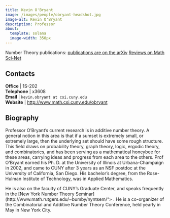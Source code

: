 ```yaml
---
title: Kevin O'Bryant
image: /images/people/obryant-headshot.jpg
image-alt: Kevin O'Bryant
description: Professor
about:
  template: solana
  image-width: 350px
---
```


Number Theory
publications: [publications are on the arXiv](http://front.math.ucdavis.edu/author/K.OBryant) [Reviews on Math Sci-Net](http://www.ams.org/mathscinet/search/publications.html?pg1=IID&s1=667411)

## Contacts

<i class="bi bi-door-open"></i> **Office** | 1S-202 <br/>
<i class="bi bi-telephone"></i> **Telephone** | x3608 <br/>
<i class="bi bi-mailbox"></i> **Email** | `kevin.obryant at csi.cuny.edu` <br/>
<i class="bi bi-x-diamond"></i> **Website**  | [http://www.math.csi.cuny.edu/obryant](http://www.math.csi.cuny.edu/obryant) <br/>

## Biography

Professor O'Bryant's current research is in additive number theory. A
general notion in this area is that if a sumset is extremely small,
or extremely large, then the underlying set should have some rough
structure. This field draws on probability theory, graph theory,
logic, ergodic theory, and combinatorics, and has been serving as a
mathematical honeybee for these areas, carrying ideas and progress
from each area to the others.  Prof O'Bryant earned his Ph. D. at the
University of Illinois at Urbana-Champaign in 2002, and came to CUNY
after 3 years as an NSF postdoc at the University of California, San
Diego. His bachelor's degree, from the Rose-Hulman Institute of
Technology, was in Applied Mathematics.



He is also on the faculty of CUNY's Graduate Center, and speaks
frequently in the [New York Number Theory
Seminar](http://www.math.rutgers.edu/~bumby/nyntsem/"> .  He is a
co-organizer of the Combinatorial and Additive Number Theory
Conference, held yearly in May in New York City.
